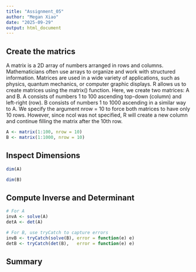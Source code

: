 ```yaml
---
title: "Assignment_05"
author: "Megan Xiao"
date: "2025-09-29"
output: html_document
---
```


## Create the matrics
A matrix is a 2D array of numbers arranged in rows and columns. Mathematicians often use arrays to organize and work with structured information. Matrices are used in a wide variety of applications, such as physics, quantum mechanics, or computer graphic displays.
R allows us to create matrices using the matrix() function. Here, we create two matrices: A and B. A consists of numbers 1 to 100 ascending top-down (column) and left-right (row). B consists of numbers 1 to 1000 ascending in a similar way to A. We specify the argument nrow = 10 to force both matrices to have only 10 rows. However, since ncol was not specified, R will create a new column and continue filling the matrix after the 10th row.
```r
A <- matrix(1:100, nrow = 10)
B <- matrix(1:1000, nrow = 10)
```

## Inspect Dimensions

```r
dim(A)
```

```r
dim(B)
```

## Compute Inverse and Determinant

```r
# For A
invA <- solve(A)
detA <- det(A)

# For B, use tryCatch to capture errors
invB <- tryCatch(solve(B), error = function(e) e)
detB <- tryCatch(det(B),   error = function(e) e)
```

## Summary

